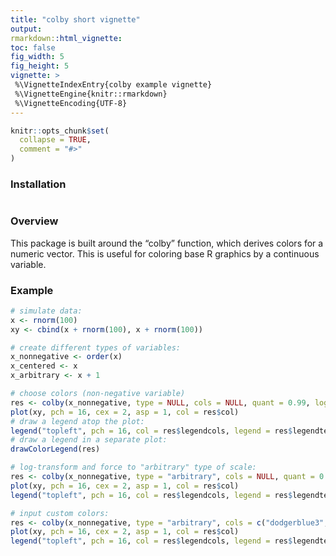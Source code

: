 ```yaml
---
title: "colby short vignette"
output: 
rmarkdown::html_vignette: 
toc: false
fig_width: 5 
fig_height: 5 
vignette: >
 %\VignetteIndexEntry{colby example vignette}
 %\VignetteEngine{knitr::rmarkdown}
 %\VignetteEncoding{UTF-8}
---
```

<style>
p.caption {
  font-size: 1.5em;
}
</style>
```r
knitr::opts_chunk$set(
  collapse = TRUE,
  comment = "#>"
)
```

### Installation
```r

```   

### Overview

This package is built around the "colby" function, which derives colors for a numeric vector.
This is useful for coloring base R graphics by a continuous variable. 

### Example

```r


# simulate data:
x <- rnorm(100)
xy <- cbind(x + rnorm(100), x + rnorm(100))

# create different types of variables:
x_nonnegative <- order(x)
x_centered <- x
x_arbitrary <- x + 1

# choose colors (non-negative variable)
res <- colby(x_nonnegative, type = NULL, cols = NULL, quant = 0.99, log = FALSE, na_col = NA) 
plot(xy, pch = 16, cex = 2, asp = 1, col = res$col)
# draw a legend atop the plot:
legend("topleft", pch = 16, col = res$legendcols, legend = res$legendtext)
# draw a legend in a separate plot:
drawColorLegend(res)

# log-transform and force to "arbitrary" type of scale:
res <- colby(x_nonnegative, type = "arbitrary", cols = NULL, quant = 0.99, log = TRUE, na_col = NA) 
plot(xy, pch = 16, cex = 2, asp = 1, col = res$col)
legend("topleft", pch = 16, col = res$legendcols, legend = res$legendtext)

# input custom colors:
res <- colby(x_nonnegative, type = "arbitrary", cols = c("dodgerblue3", "grey60", "orange"), quant = 0.99, log = TRUE, na_col = NA) 
plot(xy, pch = 16, cex = 2, asp = 1, col = res$col)
legend("topleft", pch = 16, col = res$legendcols, legend = res$legendtext)

```

